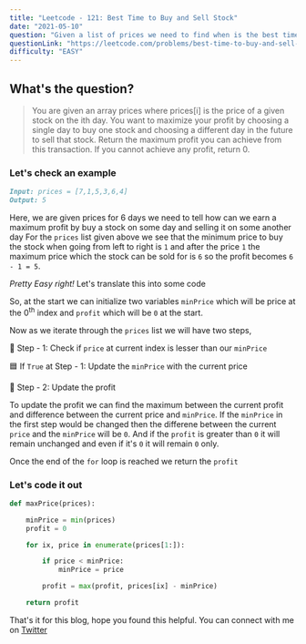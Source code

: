 ```yaml
---
title: "Leetcode - 121: Best Time to Buy and Sell Stock"
date: "2021-05-10"
question: "Given a list of prices we need to find when is the best time to buy and sell a stock"
questionLink: "https://leetcode.com/problems/best-time-to-buy-and-sell-stock/"
difficulty: "EASY"
---
```


## What's the question?

<blockquote>
  You are given an array prices where prices[i] is the price of a given stock on
  the ith day. You want to maximize your profit by choosing a single day to buy
  one stock and choosing a different day in the future to sell that stock.
  Return the maximum profit you can achieve from this transaction. If you cannot
  achieve any profit, return 0.
</blockquote>

### Let's check an example

```md:input.md
Input: prices = [7,1,5,3,6,4]
Output: 5
```

Here, we are given prices for 6 days we need to tell how can we earn a maximum profit by buy a stock on some day and selling it on some another day
For the `prices` list given above we see that the minimum price to buy the stock when going from left to right is `1` and after the price `1` the maximum price which the stock can be sold for is `6` so the profit becomes `6 - 1 = 5`.

_Pretty Easy right!_ Let's translate this into some code

So, at the start we can initialize two variables `minPrice` which will be price at the 0<sup>th</sup> index and `profit` which will be `0` at the start.

Now as we iterate through the `prices` list we will have two steps,

🔵 Step - 1: Check if `price` at current index is lesser than our `minPrice`

🟦 If `True` at Step - 1: Update the `minPrice` with the current price

🔵 Step - 2: Update the profit

To update the profit we can find the maximum between the current profit and difference between the current price and `minPrice`. If the `minPrice` in the first step would be changed then the differene between the current `price` and the `minPrice` will be `0`. And if the `profit` is greater than `0` it will remain unchanged and even if it's `0` it will remain `0` only.

Once the end of the `for` loop is reached we return the `profit`

### Let's code it out

```py:maxProfitStock.py
def maxPrice(prices):

    minPrice = min(prices)
    profit = 0

    for ix, price in enumerate(prices[1:]):

        if price < minPrice:
            minPrice = price

        profit = max(profit, prices[ix] - minPrice)

    return profit
```

That's it for this blog, hope you found this helpful. You can connect with me on <a target="_blank" href="https://twitter.com/saglanivatsal">Twitter</a>
